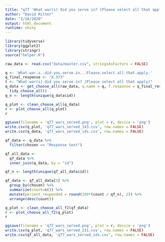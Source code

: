 ```yaml
---
title: "q77 'What war(s) did you serve in? (Please select all that apply)'"
author: "David Ritter"
date: "2/18/2020"
output: html_document
runtime: shiny
---
```


```r
library(tidyverse)
library(ggplot2)
library(stringr)
source("helper.R")
```

```r
raw_data <- read.csv("data/master.csv", stringsAsFactors = FALSE)
```

```r
q <- 'What.war.s..did.you.serve.in...Please.select.all.that.apply.'
q_final_response <- "X.373"
t <- "What war(s) did you serve in? (Please select all that apply)"
q_data <- get_choose_all(raw_data, q.name = q, f.response = q_final_response) %>%
  tidy_choose_all()
q_n <- length(unique(q_data$id))
```

```r
q_plot <- clean_choose_all(q_data)
r <- plot_choose_all(q_plot)
r
```

```r
ggsave(filename = 'q77_wars_served.png', plot = r, device = 'png')
write.csv(q_plot, 'q77_wars_served_143.csv', row.names = FALSE)
write.csv(q_data, 'q77_wars_served_ids.csv', row.names = FALSE)
```

```r
qf_data <- q_data %>%
  filter(chosen == "Response text")
```

```r
qf_all_data <- 
  qf_data %>%
  inner_join(q_data, by = "id")

qf_n <- length(unique(qf_all_data$id))

qf_data <- qf_all_data[3] %>%
  group_by(chosen) %>%
  summarize(count=n()) %>%
  mutate(percent_responded = round(100*(count / qf_n), 2)) %>%
  arrange(desc(count))
```

```r
q_plot <- clean_choose_all_f2(qf_data)
r <- plot_choose_all_f2(q_plot)
r
```

```r
ggsave(filename = 'q77_wars_served.png', plot = r, device = 'png')
write.csv(q_plot, 'q77_wars_served_231.csv', row.names = FALSE)
write.csv(qf_all_data, 'q77_wars_served_ids.csv', row.names = FALSE)
```



